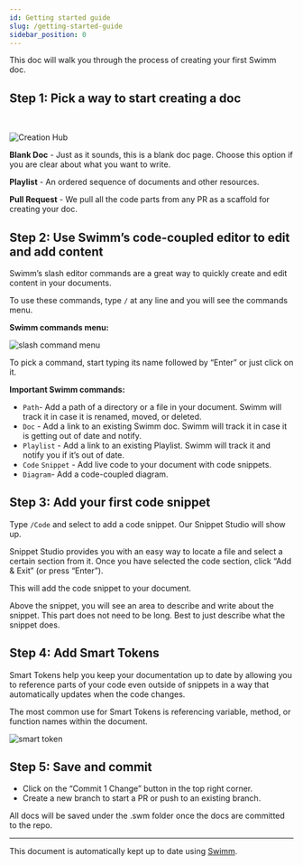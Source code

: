 ```yaml
---
id: Getting started guide
slug: /getting-started-guide
sidebar_position: 0
---
```



This doc will walk you through the process of creating your first Swimm doc.

## Step 1: Pick a way to start creating a doc

<br />

![Creation Hub](../../static/img/create_first_doc.png)

**Blank Doc** - Just as it sounds, this is a blank doc page. Choose this option if you are clear about what you want to write.

**Playlist** - An ordered sequence of documents and other resources.

<!-- vale Swimm.WordList = NO -->

**Pull Request** - We pull all the code parts from any PR as a scaffold for creating your doc.

<!-- vale Swimm.WordList = YES -->

## Step 2: Use Swimm’s code-coupled editor to edit and add content

Swimm’s slash editor commands are a great way to quickly create and edit content in your documents.

To use these commands, type `/` at any line and you will see the commands menu.

**Swimm commands menu:**

![slash command menu](../../static/img/slash-command-menu.png)

To pick a command, start typing its name followed by “Enter” or just click on it.

**Important Swimm commands:**

- `Path`\- Add a path of a directory or a file in your document. Swimm will track it in case it is renamed, moved, or deleted.
- `Doc` - Add a link to an existing Swimm doc. Swimm will track it in case it is getting out of date and notify.
- `Playlist` - Add a link to an existing Playlist. Swimm will track it and notify you if it’s out of date.
- `Code` `Snippet` - Add live code to your document with code snippets.
- `Diagram`\- Add a code-coupled diagram.

## Step 3: Add your first code snippet

Type `/Code` and select to add a code snippet. Our Snippet Studio will show up.

Snippet Studio provides you with an easy way to locate a file and select a certain section from it. Once you have selected the code section, click “Add & Exit” (or press “Enter”).

This will add the code snippet to your document.

Above the snippet, you will see an area to describe and write about the snippet. This part does not need to be long. Best to just describe what the snippet does.

## Step 4: Add Smart Tokens

Smart Tokens help you keep your documentation up to date by allowing you to reference parts of your code even outside of snippets in a way that automatically updates when the code changes.

The most common use for Smart Tokens is referencing variable, method, or function names within the document.

![smart token](../../static/img/smart-token.png)

## Step 5: Save and commit

- Click on the “Commit 1 Change” button in the top right corner.
- Create a new branch to start a PR or push to an existing branch.

All docs will be saved under the .swm folder once the docs are committed to the repo.

---

This document is automatically kept up to date using [Swimm](https://swimm.io).
